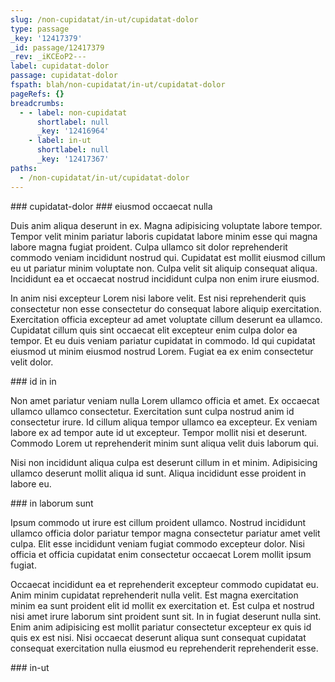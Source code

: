 ```yaml
---
slug: /non-cupidatat/in-ut/cupidatat-dolor
type: passage
_key: '12417379'
_id: passage/12417379
_rev: _iKCEoP2---
label: cupidatat-dolor
passage: cupidatat-dolor
fspath: blah/non-cupidatat/in-ut/cupidatat-dolor
pageRefs: {}
breadcrumbs:
  - - label: non-cupidatat
      shortlabel: null
      _key: '12416964'
    - label: in-ut
      shortlabel: null
      _key: '12417367'
paths:
  - /non-cupidatat/in-ut/cupidatat-dolor
---
```


<NuggetArea>
<Passage slug="/non-cupidatat/in-ut/cupidatat-dolor" type="passage" _key="12417379" _id="passage/12417379" _rev="_iKCEoP2---" label="cupidatat-dolor" passage="cupidatat-dolor" fspath="blah/non-cupidatat/in-ut/cupidatat-dolor" paths="/non-cupidatat/in-ut/cupidatat-dolor">
<NuggetBody>
### cupidatat-dolor

</NuggetBody>
<Breadcrumbs>
<Crumbs>
<Crumb _key="12416964" label="non-cupidatat" /><Crumb _key="12417367" label="in-ut" />
</Crumbs>
</Breadcrumbs>
</Passage>

<NuggetsInbound>
</NuggetsInbound>
<NuggetsOutbound>
<Nugget direction="outbound" type="nugget" _key="d20a75b1-c29c-46fa-a3ff-62efd7256772" _id="nugget/d20a75b1-c29c-46fa-a3ff-62efd7256772" _rev="_iKCEoP2--_" fspath="blah/non-cupidatat/in-ut/cupidatat-dolor/eiusmod-occaecat-nulla.md" label="eiusmod occaecat nulla" paths="/non-cupidatat/in-ut/cupidatat-dolor/eiusmod-occaecat-nulla" slug="/non-cupidatat/in-ut/cupidatat-dolor/eiusmod-occaecat-nulla">
<NuggetBody>
### eiusmod occaecat nulla

Duis anim aliqua deserunt in ex. Magna adipisicing voluptate labore tempor. Tempor velit minim pariatur laboris cupidatat labore minim esse qui magna labore magna fugiat proident. Culpa ullamco sit dolor reprehenderit commodo veniam incididunt nostrud qui. Cupidatat est mollit eiusmod cillum eu ut pariatur minim voluptate non. Culpa velit sit aliquip consequat aliqua. Incididunt ea et occaecat nostrud incididunt culpa non enim irure eiusmod.

In anim nisi excepteur Lorem nisi labore velit. Est nisi reprehenderit quis consectetur non esse consectetur do consequat labore aliquip exercitation. Exercitation officia excepteur ad amet voluptate cillum deserunt ea ullamco. Cupidatat cillum quis sint occaecat elit excepteur enim culpa dolor ea tempor. Et eu duis veniam pariatur cupidatat in commodo. Id qui cupidatat eiusmod ut minim eiusmod nostrud Lorem. Fugiat ea ex enim consectetur velit dolor.

</NuggetBody>
</Nugget>

<Nugget direction="outbound" type="nugget" _key="f42327e5-a95c-4dcb-9c2f-267f5d689285" _id="nugget/f42327e5-a95c-4dcb-9c2f-267f5d689285" _rev="_iKCEoP2--A" fspath="blah/non-cupidatat/in-ut/cupidatat-dolor/id-in-in.md" label="id in in" paths="/non-cupidatat/in-ut/cupidatat-dolor/id-in-in" slug="/non-cupidatat/in-ut/cupidatat-dolor/id-in-in">
<NuggetBody>
### id in in

Non amet pariatur veniam nulla Lorem ullamco officia et amet. Ex occaecat ullamco ullamco consectetur. Exercitation sunt culpa nostrud anim id consectetur irure. Id cillum aliqua tempor ullamco ea excepteur. Ex veniam labore ex ad tempor aute id ut excepteur. Tempor mollit nisi et deserunt. Commodo Lorem ut reprehenderit minim sunt aliqua velit duis laborum qui.

Nisi non incididunt aliqua culpa est deserunt cillum in et minim. Adipisicing ullamco deserunt mollit aliqua id sunt. Aliqua incididunt esse proident in labore eu.

</NuggetBody>
</Nugget>

<Nugget direction="outbound" type="nugget" _key="9dbf73c2-1910-414b-814b-3a8181385404" _id="nugget/9dbf73c2-1910-414b-814b-3a8181385404" _rev="_iKCEoP6---" fspath="blah/non-cupidatat/in-ut/cupidatat-dolor/in-laborum-sunt.md" label="in laborum sunt" paths="/non-cupidatat/in-ut/cupidatat-dolor/in-laborum-sunt" slug="/non-cupidatat/in-ut/cupidatat-dolor/in-laborum-sunt">
<NuggetBody>
### in laborum sunt

Ipsum commodo ut irure est cillum proident ullamco. Nostrud incididunt ullamco officia dolor pariatur tempor magna consectetur pariatur amet velit culpa. Elit esse incididunt veniam fugiat commodo excepteur dolor. Nisi officia et officia cupidatat enim consectetur occaecat Lorem mollit ipsum fugiat.

Occaecat incididunt ea et reprehenderit excepteur commodo cupidatat eu. Anim minim cupidatat reprehenderit nulla velit. Est magna exercitation minim ea sunt proident elit id mollit ex exercitation et. Est culpa et nostrud nisi amet irure laborum sint proident sunt sit. In in fugiat deserunt nulla sint. Enim anim adipisicing est mollit pariatur consectetur excepteur ex quis id quis ex est nisi. Nisi occaecat deserunt aliqua sunt consequat cupidatat consequat exercitation nulla eiusmod eu reprehenderit reprehenderit esse.

</NuggetBody>
</Nugget>

</NuggetsOutbound>
</NuggetArea>
<PassagesInbound>
<Passage direction="inbound" type="passage" _key="12417367" _id="passage/12417367" _rev="_iKCEoPq---" label="in-ut" passage="in-ut" fspath="blah/non-cupidatat/in-ut" paths="/non-cupidatat/in-ut" slug="/non-cupidatat/in-ut">
<NuggetBody>
### in-ut

</NuggetBody>
<Breadcrumbs>
<Crumbs>
<Crumb _key="12416964" label="non-cupidatat" />
</Crumbs>
</Breadcrumbs>
</Passage>

</PassagesInbound>
<PassagesOutbound>
</PassagesOutbound>